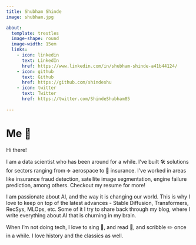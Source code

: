 ```yaml
---
title: Shubham Shinde
image: shubham.jpg

about:
  template: trestles
  image-shape: round
  image-width: 15em
  links:
    - icon: linkedin
      text: LinkedIn
      href: https://www.linkedin.com/in/shubham-shinde-a41b44124/
    - icon: github
      text: Github
      href: https://github.com/shindeshu
    - icon: twitter
      text: Twitter
      href: https://twitter.com/ShindeShubham85
       
---
```


# Me 👋

Hi there! 

I am a data scientist who has been around for a while. I've built 🛠️ solutions for sectors ranging from ✈️ aerospace to 🏥 insurance. I've worked in areas like insurance fraud detection, satellite image segmentation, engine failure prediction, among others. Checkout my resume for more!

I am passionate about AI, and the way it is changing our world. This is why I love to keep on top of the latest advances - Stable Diffusion, Transformers, RecSys, MLOps, etc. Some of it I try to share back through my blog, where I write everything about AI that is churning in my brain.

When I'm not doing tech, I love to sing 🎤, and read 📙, and scribble ✏️ once in a while. I love history and the classics as well. 